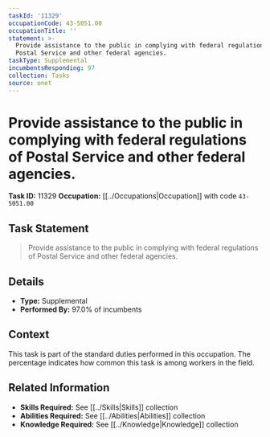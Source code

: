 ```yaml
---
taskId: '11329'
occupationCode: 43-5051.00
occupationTitle: ''
statement: >-
  Provide assistance to the public in complying with federal regulations of
  Postal Service and other federal agencies.
taskType: Supplemental
incumbentsResponding: 97
collection: Tasks
source: onet
---
```

# Provide assistance to the public in complying with federal regulations of Postal Service and other federal agencies.

**Task ID:** 11329
**Occupation:** [[../Occupations|Occupation]] with code `43-5051.00`

## Task Statement

> Provide assistance to the public in complying with federal regulations of Postal Service and other federal agencies.

## Details

- **Type:** Supplemental
- **Performed By:** 97.0% of incumbents

## Context

This task is part of the standard duties performed in this occupation. The percentage indicates how common this task is among workers in the field.

## Related Information

- **Skills Required:** See [[../Skills|Skills]] collection
- **Abilities Required:** See [[../Abilities|Abilities]] collection
- **Knowledge Required:** See [[../Knowledge|Knowledge]] collection

